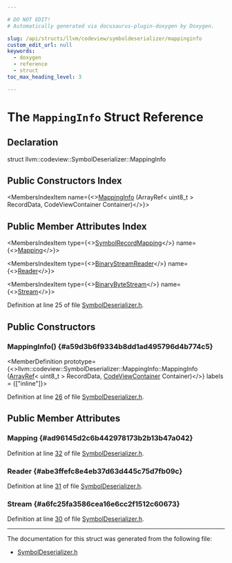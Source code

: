 ```yaml
---

# DO NOT EDIT!
# Automatically generated via docusaurus-plugin-doxygen by Doxygen.

slug: /api/structs/llvm/codeview/symboldeserializer/mappinginfo
custom_edit_url: null
keywords:
  - doxygen
  - reference
  - struct
toc_max_heading_level: 3

---
```





# The `MappingInfo` Struct Reference

<DoxygenPage pluginConfig={pluginConfig}>



## Declaration

<CodeBlock>struct llvm::codeview::SymbolDeserializer::MappingInfo</CodeBlock>

## Public Constructors Index

<MembersIndex>

<MembersIndexItem
  name={<><a href="#a59d3b6f9334b8dd1ad495796d4b774c5">MappingInfo</a> (ArrayRef&lt; uint8&#95;t &gt; RecordData, CodeViewContainer Container)</>}>
</MembersIndexItem>

</MembersIndex>

## Public Member Attributes Index

<MembersIndex>

<MembersIndexItem
  type={<><a href="/docs/api/classes/llvm/codeview/symbolrecordmapping">SymbolRecordMapping</a></>}
  name={<><a href="#ad96145d2c6b442978173b2b13b47a042">Mapping</a></>}>
</MembersIndexItem>

<MembersIndexItem
  type={<><a href="/docs/api/classes/llvm/binarystreamreader">BinaryStreamReader</a></>}
  name={<><a href="#abe3ffefc8e4eb37d63d445c75d7fb09c">Reader</a></>}>
</MembersIndexItem>

<MembersIndexItem
  type={<><a href="/docs/api/classes/llvm/binarybytestream">BinaryByteStream</a></>}
  name={<><a href="#a6fc25fa3586cea16e6cc2f1512c60673">Stream</a></>}>
</MembersIndexItem>

</MembersIndex>


Definition at line 25 of file <a href="/docs/api/files/include/include/llvm/include/llvm/debuginfo/include/llvm/debuginfo/codeview/symboldeserializer-h">SymbolDeserializer.h</a>.

<SectionDefinition>

## Public Constructors

### MappingInfo() {#a59d3b6f9334b8dd1ad495796d4b774c5}

<MemberDefinition
  prototype={<>llvm::codeview::SymbolDeserializer::MappingInfo::MappingInfo (<a href="/docs/api/classes/llvm/arrayref">ArrayRef</a>&lt; uint8&#95;t &gt; RecordData, <a href="/docs/api/namespaces/llvm/codeview/#af483a6f5695bfa37be36c56ad2f175b6">CodeViewContainer</a> Container)</>}
  labels = {["inline"]}>

Definition at line <a href="/docs/api/files/include/include/llvm/include/llvm/debuginfo/include/llvm/debuginfo/codeview/symboldeserializer-h/#l00026">26</a> of file <a href="/docs/api/files/include/include/llvm/include/llvm/debuginfo/include/llvm/debuginfo/codeview/symboldeserializer-h">SymbolDeserializer.h</a>.
</MemberDefinition>

</SectionDefinition>

<SectionDefinition>

## Public Member Attributes

### Mapping {#ad96145d2c6b442978173b2b13b47a042}

<MemberDefinition
  prototype="SymbolRecordMapping llvm::codeview::SymbolDeserializer::MappingInfo::Mapping">

Definition at line <a href="/docs/api/files/include/include/llvm/include/llvm/debuginfo/include/llvm/debuginfo/codeview/symboldeserializer-h/#l00032">32</a> of file <a href="/docs/api/files/include/include/llvm/include/llvm/debuginfo/include/llvm/debuginfo/codeview/symboldeserializer-h">SymbolDeserializer.h</a>.
</MemberDefinition>

### Reader {#abe3ffefc8e4eb37d63d445c75d7fb09c}

<MemberDefinition
  prototype="BinaryStreamReader llvm::codeview::SymbolDeserializer::MappingInfo::Reader">

Definition at line <a href="/docs/api/files/include/include/llvm/include/llvm/debuginfo/include/llvm/debuginfo/codeview/symboldeserializer-h/#l00031">31</a> of file <a href="/docs/api/files/include/include/llvm/include/llvm/debuginfo/include/llvm/debuginfo/codeview/symboldeserializer-h">SymbolDeserializer.h</a>.
</MemberDefinition>

### Stream {#a6fc25fa3586cea16e6cc2f1512c60673}

<MemberDefinition
  prototype="BinaryByteStream llvm::codeview::SymbolDeserializer::MappingInfo::Stream">

Definition at line <a href="/docs/api/files/include/include/llvm/include/llvm/debuginfo/include/llvm/debuginfo/codeview/symboldeserializer-h/#l00030">30</a> of file <a href="/docs/api/files/include/include/llvm/include/llvm/debuginfo/include/llvm/debuginfo/codeview/symboldeserializer-h">SymbolDeserializer.h</a>.
</MemberDefinition>

</SectionDefinition>

<hr/>

The documentation for this struct was generated from the following file:

<ul>
<li><a href="/docs/api/files/include/include/llvm/include/llvm/debuginfo/include/llvm/debuginfo/codeview/symboldeserializer-h">SymbolDeserializer.h</a></li>
</ul>

</DoxygenPage>
